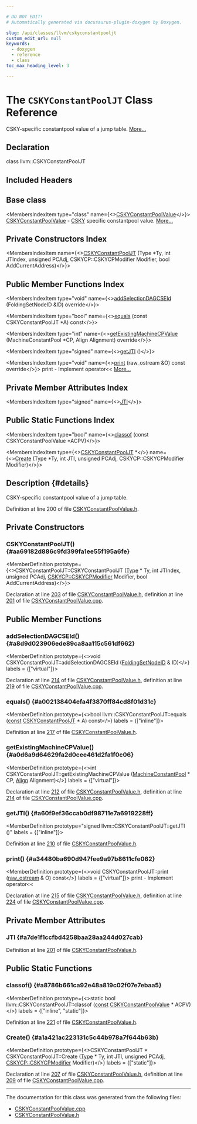 ```yaml
---

# DO NOT EDIT!
# Automatically generated via docusaurus-plugin-doxygen by Doxygen.

slug: /api/classes/llvm/cskyconstantpooljt
custom_edit_url: null
keywords:
  - doxygen
  - reference
  - class
toc_max_heading_level: 3

---
```





# The `CSKYConstantPoolJT` Class Reference

<DoxygenPage pluginConfig={pluginConfig}>

CSKY-specific constantpool value of a jump table. <a href="#details">More...</a>

## Declaration

<CodeBlock>class llvm::CSKYConstantPoolJT</CodeBlock>

## Included Headers

<IncludesList>
<IncludesListItem
  filePath="Target/CSKY/CSKYConstantPoolValue.h"
  permalink="/docs/api/files/lib/lib/target/lib/target/csky/cskyconstantpoolvalue-h"
  isLocal="true" />
</IncludesList>

## Base class

<MembersIndex>

<MembersIndexItem
  type="class"
  name={<><a href="/docs/api/classes/llvm/cskyconstantpoolvalue">CSKYConstantPoolValue</a></>}>
<a href="/docs/api/classes/llvm/cskyconstantpoolvalue">CSKYConstantPoolValue</a> - <a href="/docs/api/namespaces/llvm/csky">CSKY</a> specific constantpool value. <a href="/docs/api/classes/llvm/cskyconstantpoolvalue/#details">More...</a>
</MembersIndexItem>

</MembersIndex>

## Private Constructors Index

<MembersIndex>

<MembersIndexItem
  name={<><a href="#aa69182d886c9fd399fa1ee55f195a6fe">CSKYConstantPoolJT</a> (Type &#42;Ty, int JTIndex, unsigned PCAdj, CSKYCP::CSKYCPModifier Modifier, bool AddCurrentAddress)</>}>
</MembersIndexItem>

</MembersIndex>

## Public Member Functions Index

<MembersIndex>

<MembersIndexItem
  type="void"
  name={<><a href="#a8d9d023906ede89ca8aa115c561df662">addSelectionDAGCSEId</a> (FoldingSetNodeID &amp;ID) override</>}>
</MembersIndexItem>

<MembersIndexItem
  type="bool"
  name={<><a href="#a002138404efa4f3870ff84cd8f01d31c">equals</a> (const CSKYConstantPoolJT &#42;A) const</>}>
</MembersIndexItem>

<MembersIndexItem
  type="int"
  name={<><a href="#a0d6a9d64629fa2d0cee461d2fa1f0c06">getExistingMachineCPValue</a> (MachineConstantPool &#42;CP, Align Alignment) override</>}>
</MembersIndexItem>

<MembersIndexItem
  type="signed"
  name={<><a href="#a60f9ef36ccab0df98711e7a6919228ff">getJTI</a> ()</>}>
</MembersIndexItem>

<MembersIndexItem
  type="void"
  name={<><a href="#a34480ba690d947fee9a97b8611cfe062">print</a> (raw&#95;ostream &amp;O) const override</>}>
print - Implement operator&lt;&lt; <a href="#a34480ba690d947fee9a97b8611cfe062">More...</a>
</MembersIndexItem>

</MembersIndex>

## Private Member Attributes Index

<MembersIndex>

<MembersIndexItem
  type="signed"
  name={<><a href="#a7de1f1ccfbd4258baa28aa244d027cab">JTI</a></>}>
</MembersIndexItem>

</MembersIndex>

## Public Static Functions Index

<MembersIndex>

<MembersIndexItem
  type="bool"
  name={<><a href="#a8786b661ca92e48a819c02f07e7ebaa5">classof</a> (const CSKYConstantPoolValue &#42;ACPV)</>}>
</MembersIndexItem>

<MembersIndexItem
  type={<><a href="/docs/api/classes/llvm/cskyconstantpooljt">CSKYConstantPoolJT</a> &#42;</>}
  name={<><a href="#a1a421ac223131c5c44b978a7f644b63b">Create</a> (Type &#42;Ty, int JTI, unsigned PCAdj, CSKYCP::CSKYCPModifier Modifier)</>}>
</MembersIndexItem>

</MembersIndex>

## Description {#details}

CSKY-specific constantpool value of a jump table.

Definition at line 200 of file <a href="/docs/api/files/lib/lib/target/lib/target/csky/cskyconstantpoolvalue-h">CSKYConstantPoolValue.h</a>.

<SectionDefinition>

## Private Constructors

### CSKYConstantPoolJT() {#aa69182d886c9fd399fa1ee55f195a6fe}

<MemberDefinition
  prototype={<>CSKYConstantPoolJT::CSKYConstantPoolJT (<a href="/docs/api/classes/llvm/type">Type</a> &#42; Ty, int JTIndex, unsigned PCAdj, <a href="/docs/api/namespaces/llvm/cskycp/#a4adf83f12fd4b32c53af26ac279ae9e4">CSKYCP::CSKYCPModifier</a> Modifier, bool AddCurrentAddress)</>}>

Declaration at line <a href="/docs/api/files/lib/lib/target/lib/target/csky/cskyconstantpoolvalue-h/#l00203">203</a> of file <a href="/docs/api/files/lib/lib/target/lib/target/csky/cskyconstantpoolvalue-h">CSKYConstantPoolValue.h</a>, definition at line <a href="/docs/api/files/lib/lib/target/lib/target/csky/cskyconstantpoolvalue-cpp/#l00201">201</a> of file <a href="/docs/api/files/lib/lib/target/lib/target/csky/cskyconstantpoolvalue-cpp">CSKYConstantPoolValue.cpp</a>.
</MemberDefinition>

</SectionDefinition>

<SectionDefinition>

## Public Member Functions

### addSelectionDAGCSEId() {#a8d9d023906ede89ca8aa115c561df662}

<MemberDefinition
  prototype={<>void CSKYConstantPoolJT::addSelectionDAGCSEId (<a href="/docs/api/classes/llvm/foldingsetnodeid">FoldingSetNodeID</a> &amp; ID)</>}
  labels = {["virtual"]}>

Declaration at line <a href="/docs/api/files/lib/lib/target/lib/target/csky/cskyconstantpoolvalue-h/#l00214">214</a> of file <a href="/docs/api/files/lib/lib/target/lib/target/csky/cskyconstantpoolvalue-h">CSKYConstantPoolValue.h</a>, definition at line <a href="/docs/api/files/lib/lib/target/lib/target/csky/cskyconstantpoolvalue-cpp/#l00219">219</a> of file <a href="/docs/api/files/lib/lib/target/lib/target/csky/cskyconstantpoolvalue-cpp">CSKYConstantPoolValue.cpp</a>.
</MemberDefinition>

### equals() {#a002138404efa4f3870ff84cd8f01d31c}

<MemberDefinition
  prototype={<>bool llvm::CSKYConstantPoolJT::equals (<a href="/docs/api/files/lib/lib/target/lib/target/aarch64/aarch64promoteconstant-cpp/#a90f8350fecae261c25be85d38b451bff">const</a> <a href="/docs/api/classes/llvm/cskyconstantpooljt">CSKYConstantPoolJT</a> &#42; A) const</>}
  labels = {["inline"]}>

Definition at line <a href="/docs/api/files/lib/lib/target/lib/target/csky/cskyconstantpoolvalue-h/#l00217">217</a> of file <a href="/docs/api/files/lib/lib/target/lib/target/csky/cskyconstantpoolvalue-h">CSKYConstantPoolValue.h</a>.
</MemberDefinition>

### getExistingMachineCPValue() {#a0d6a9d64629fa2d0cee461d2fa1f0c06}

<MemberDefinition
  prototype={<>int CSKYConstantPoolJT::getExistingMachineCPValue (<a href="/docs/api/classes/llvm/machineconstantpool">MachineConstantPool</a> &#42; CP, <a href="/docs/api/structs/llvm/align">Align</a> Alignment)</>}
  labels = {["virtual"]}>

Declaration at line <a href="/docs/api/files/lib/lib/target/lib/target/csky/cskyconstantpoolvalue-h/#l00212">212</a> of file <a href="/docs/api/files/lib/lib/target/lib/target/csky/cskyconstantpoolvalue-h">CSKYConstantPoolValue.h</a>, definition at line <a href="/docs/api/files/lib/lib/target/lib/target/csky/cskyconstantpoolvalue-cpp/#l00214">214</a> of file <a href="/docs/api/files/lib/lib/target/lib/target/csky/cskyconstantpoolvalue-cpp">CSKYConstantPoolValue.cpp</a>.
</MemberDefinition>

### getJTI() {#a60f9ef36ccab0df98711e7a6919228ff}

<MemberDefinition
  prototype="signed llvm::CSKYConstantPoolJT::getJTI ()"
  labels = {["inline"]}>

Definition at line <a href="/docs/api/files/lib/lib/target/lib/target/csky/cskyconstantpoolvalue-h/#l00210">210</a> of file <a href="/docs/api/files/lib/lib/target/lib/target/csky/cskyconstantpoolvalue-h">CSKYConstantPoolValue.h</a>.
</MemberDefinition>

### print() {#a34480ba690d947fee9a97b8611cfe062}

<MemberDefinition
  prototype={<>void CSKYConstantPoolJT::print (<a href="/docs/api/classes/llvm/raw-ostream">raw&#95;ostream</a> &amp; O) const</>}
  labels = {["virtual"]}>
print - Implement operator&lt;&lt;

Declaration at line <a href="/docs/api/files/lib/lib/target/lib/target/csky/cskyconstantpoolvalue-h/#l00215">215</a> of file <a href="/docs/api/files/lib/lib/target/lib/target/csky/cskyconstantpoolvalue-h">CSKYConstantPoolValue.h</a>, definition at line <a href="/docs/api/files/lib/lib/target/lib/target/csky/cskyconstantpoolvalue-cpp/#l00224">224</a> of file <a href="/docs/api/files/lib/lib/target/lib/target/csky/cskyconstantpoolvalue-cpp">CSKYConstantPoolValue.cpp</a>.
</MemberDefinition>

</SectionDefinition>

<SectionDefinition>

## Private Member Attributes

### JTI {#a7de1f1ccfbd4258baa28aa244d027cab}

<MemberDefinition
  prototype="signed llvm::CSKYConstantPoolJT::JTI">

Definition at line <a href="/docs/api/files/lib/lib/target/lib/target/csky/cskyconstantpoolvalue-h/#l00201">201</a> of file <a href="/docs/api/files/lib/lib/target/lib/target/csky/cskyconstantpoolvalue-h">CSKYConstantPoolValue.h</a>.
</MemberDefinition>

</SectionDefinition>

<SectionDefinition>

## Public Static Functions

### classof() {#a8786b661ca92e48a819c02f07e7ebaa5}

<MemberDefinition
  prototype={<>static bool llvm::CSKYConstantPoolJT::classof (<a href="/docs/api/files/lib/lib/target/lib/target/aarch64/aarch64promoteconstant-cpp/#a90f8350fecae261c25be85d38b451bff">const</a> <a href="/docs/api/classes/llvm/cskyconstantpoolvalue">CSKYConstantPoolValue</a> &#42; ACPV)</>}
  labels = {["inline", "static"]}>

Definition at line <a href="/docs/api/files/lib/lib/target/lib/target/csky/cskyconstantpoolvalue-h/#l00221">221</a> of file <a href="/docs/api/files/lib/lib/target/lib/target/csky/cskyconstantpoolvalue-h">CSKYConstantPoolValue.h</a>.
</MemberDefinition>

### Create() {#a1a421ac223131c5c44b978a7f644b63b}

<MemberDefinition
  prototype={<>CSKYConstantPoolJT &#42; CSKYConstantPoolJT::Create (<a href="/docs/api/classes/llvm/type">Type</a> &#42; Ty, int JTI, unsigned PCAdj, <a href="/docs/api/namespaces/llvm/cskycp/#a4adf83f12fd4b32c53af26ac279ae9e4">CSKYCP::CSKYCPModifier</a> Modifier)</>}
  labels = {["static"]}>

Declaration at line <a href="/docs/api/files/lib/lib/target/lib/target/csky/cskyconstantpoolvalue-h/#l00207">207</a> of file <a href="/docs/api/files/lib/lib/target/lib/target/csky/cskyconstantpoolvalue-h">CSKYConstantPoolValue.h</a>, definition at line <a href="/docs/api/files/lib/lib/target/lib/target/csky/cskyconstantpoolvalue-cpp/#l00209">209</a> of file <a href="/docs/api/files/lib/lib/target/lib/target/csky/cskyconstantpoolvalue-cpp">CSKYConstantPoolValue.cpp</a>.
</MemberDefinition>

</SectionDefinition>

<hr/>

The documentation for this class was generated from the following files:

<ul>
<li><a href="/docs/api/files/lib/lib/target/lib/target/csky/cskyconstantpoolvalue-cpp">CSKYConstantPoolValue.cpp</a></li>
<li><a href="/docs/api/files/lib/lib/target/lib/target/csky/cskyconstantpoolvalue-h">CSKYConstantPoolValue.h</a></li>
</ul>

</DoxygenPage>
